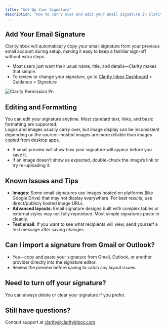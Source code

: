 ```yaml
---
title: "Set Up Your Signature"
description: "How to carry over and edit your email signature in ClarityInbox."
---
```


## Add Your Email Signature

ClarityInbox will automatically copy your email signature from your previous email account during setup, making it easy to keep a familiar sign-off without extra steps.

- Most users just want their usual name, title, and details—Clarity makes that simple.
- To review or change your signature, go to [Clarity Inbox Dashboard](https://app.clarityinbox.com/dashboard) \> Guidance \> Signature

![Clarity Permission Pn](/images/signature.png)

## Editing and Formatting

You can edit your signature anytime. Most standard text, links, and basic formatting are supported.  
Logos and images usually carry over, but image display can be inconsistent depending on the source—hosted images are more reliable than images copied from desktop apps.

- A small preview will show how your signature will appear before you save it.
- If an image doesn't show as expected, double-check the image’s link or try re-uploading it.

## Known Issues and Tips

- **Images:** Some email signatures use images hosted on platforms (like Google Drive) that may not display everywhere. For best results, use direct/publicly hosted image URLs.
- **Advanced layouts:** Email signature designs built with complex tables or external styles may not fully reproduce. Most simple signatures paste in cleanly.
- **Test email:** If you want to see what recipients will view, send yourself a test message after saving changes.

## Can I import a signature from Gmail or Outlook?

- Yes—copy and paste your signature from Gmail, Outlook, or another provider directly into the signature editor.
- Review the preview before saving to catch any layout issues.

## Need to turn off your signature?

You can always delete or clear your signature if you prefer.

## Still have questions?

Contact support at [clarity@clarityinbox.com](mailto:clarity@clarityinbox.com)
